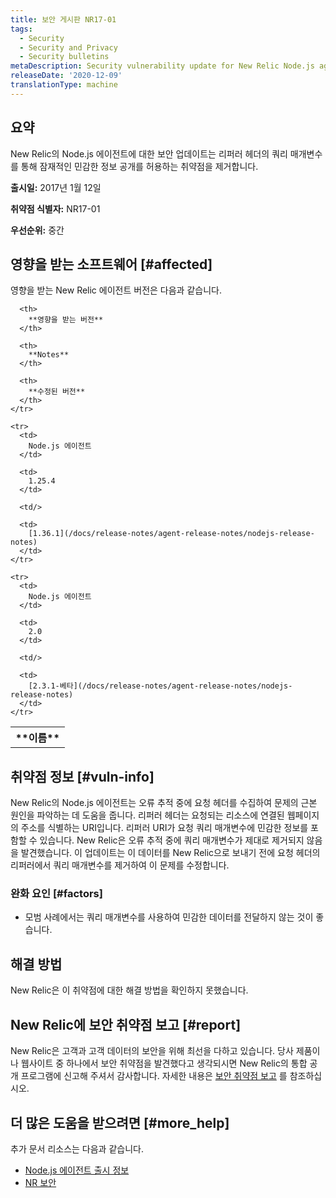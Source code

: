 ```yaml
---
title: 보안 게시판 NR17-01
tags:
  - Security
  - Security and Privacy
  - Security bulletins
metaDescription: Security vulnerability update for New Relic Node.js agent.
releaseDate: '2020-12-09'
translationType: machine
---
```


## 요약

New Relic의 Node.js 에이전트에 대한 보안 업데이트는 리퍼러 헤더의 쿼리 매개변수를 통해 잠재적인 민감한 정보 공개를 허용하는 취약점을 제거합니다.

**출시일:** 2017년 1월 12일

**취약점 식별자:** NR17-01

**우선순위:** 중간

## 영향을 받는 소프트웨어 [#affected]

영향을 받는 New Relic 에이전트 버전은 다음과 같습니다.

<table>
  <tbody>
    <tr>
      <th>
        **이름**
      </th>

      <th>
        **영향을 받는 버전**
      </th>

      <th>
        **Notes**
      </th>

      <th>
        **수정된 버전**
      </th>
    </tr>

    <tr>
      <td>
        Node.js 에이전트
      </td>

      <td>
        1.25.4
      </td>

      <td/>

      <td>
        [1.36.1](/docs/release-notes/agent-release-notes/nodejs-release-notes)
      </td>
    </tr>

    <tr>
      <td>
        Node.js 에이전트
      </td>

      <td>
        2.0
      </td>

      <td/>

      <td>
        [2.3.1-베타](/docs/release-notes/agent-release-notes/nodejs-release-notes)
      </td>
    </tr>
  </tbody>
</table>

## 취약점 정보 [#vuln-info]

New Relic의 Node.js 에이전트는 오류 추적 중에 요청 헤더를 수집하여 문제의 근본 원인을 파악하는 데 도움을 줍니다. 리퍼러 헤더는 요청되는 리소스에 연결된 웹페이지의 주소를 식별하는 URI입니다. 리퍼러 URI가 요청 쿼리 매개변수에 민감한 정보를 포함할 수 있습니다. New Relic은 오류 추적 중에 쿼리 매개변수가 제대로 제거되지 않음을 발견했습니다. 이 업데이트는 이 데이터를 New Relic으로 보내기 전에 요청 헤더의 리퍼러에서 쿼리 매개변수를 제거하여 이 문제를 수정합니다.

### 완화 요인 [#factors]

* 모범 사례에서는 쿼리 매개변수를 사용하여 민감한 데이터를 전달하지 않는 것이 좋습니다.

## 해결 방법

New Relic은 이 취약점에 대한 해결 방법을 확인하지 못했습니다.

## New Relic에 보안 취약점 보고 [#report]

New Relic은 고객과 고객 데이터의 보안을 위해 최선을 다하고 있습니다. 당사 제품이나 웹사이트 중 하나에서 보안 취약점을 발견했다고 생각되시면 New Relic의 통합 공개 프로그램에 신고해 주셔서 감사합니다. 자세한 내용은 [보안 취약점 보고](/docs/security/new-relic-security/data-privacy/reporting-security-vulnerabilities) 를 참조하십시오.

## 더 많은 도움을 받으려면 [#more_help]

추가 문서 리소스는 다음과 같습니다.

* [Node.js 에이전트 출시 정보](/docs/release-notes/agent-release-notes/nodejs-release-notes)
* [NR 보안](https://newrelic.com/security)